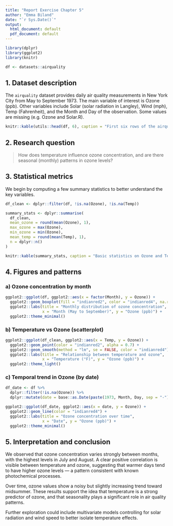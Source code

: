 ---
title: "Report Exercise Chapter 5"
author: "Emma Biland"
date: "`r Sys.Date()`"
output:
  html_document: default
  pdf_document: default
---

```{r setup, include=FALSE}
library(dplyr)
library(ggplot2)
library(knitr)

df <- datasets::airquality
```

## 1. Dataset description

The `airquality` dataset provides daily air quality measurements in New York City from May to September 1973. The main variable of interest is Ozone (ppb). Other variables include Solar (solar radiation in Langley), Wind (mph), Temp (Fahrenheit), and the Month and Day of the observation. Some values are missing (e.g. Ozone and Solar.R).

```{r preview}
knitr::kable(utils::head(df, 6), caption = "First six rows of the airquality dataset")
```

## 2. Research question

> How does temperature influence ozone concentration, and are there seasonal (monthly) patterns in ozone levels?

## 3. Statistical metrics

We begin by computing a few summary statistics to better understand the key variables.

```{r summary-metrics}
df_clean <- dplyr::filter(df, !is.na(Ozone), !is.na(Temp))

summary_stats <- dplyr::summarise(
  df_clean,
  mean_ozone = round(mean(Ozone), 1),
  max_ozone = max(Ozone),
  min_ozone = min(Ozone),
  mean_temp = round(mean(Temp), 1),
  n = dplyr::n()
)

knitr::kable(summary_stats, caption = "Basic statistics on Ozone and Temperature")
```

## 4. Figures and patterns

### a) Ozone concentration by month

```{r boxplot-month}
ggplot2::ggplot(df, ggplot2::aes(x = factor(Month), y = Ozone)) +
  ggplot2::geom_boxplot(fill = "indianred2", color = "indianred4", na.rm = TRUE) +
  ggplot2::labs(title = "Monthly distribution of ozone concentration",
                x = "Month (May to September)", y = "Ozone (ppb)") +
  ggplot2::theme_minimal()
```

### b) Temperature vs Ozone (scatterplot)

```{r scatter-temp-ozone}
ggplot2::ggplot(df_clean, ggplot2::aes(x = Temp, y = Ozone)) +
  ggplot2::geom_point(color = "indianred2", alpha = 0.7) +
  ggplot2::geom_smooth(method = "lm", se = FALSE, color = "indianred4") +
  ggplot2::labs(title = "Relationship between temperature and ozone",
                x = "Temperature (°F)", y = "Ozone (ppb)") +
  ggplot2::theme_light()
```

### c) Temporal trend in Ozone (by date)

```{r ozone-time-series}
df_date <- df %>%
  dplyr::filter(!is.na(Ozone)) %>%
  dplyr::mutate(date = base::as.Date(paste(1973, Month, Day, sep = "-")))

ggplot2::ggplot(df_date, ggplot2::aes(x = date, y = Ozone)) +
  ggplot2::geom_line(color = "indianred4") +
  ggplot2::labs(title = "Ozone concentration over time",
                x = "Date", y = "Ozone (ppb)") +
  ggplot2::theme_minimal()
```

## 5. Interpretation and conclusion

We observed that ozone concentration varies strongly between months, with the highest levels in July and August. A clear positive correlation is visible between temperature and ozone, suggesting that warmer days tend to have higher ozone levels — a pattern consistent with known photochemical processes.

Over time, ozone values show a noisy but slightly increasing trend toward midsummer. These results support the idea that temperature is a strong predictor of ozone, and that seasonality plays a significant role in air quality patterns.

Further exploration could include multivariate models controlling for solar radiation and wind speed to better isolate temperature effects.
